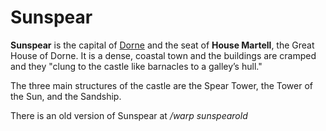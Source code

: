 
# Sunspear

<ProjectDetails
  floatRight
  region="Dorne"
  house="House Martell"
  type="City"
  status="Not Started"
  warp="/warp sunspear"
  projectLead=""
  dateStarted="Invalid Date"
  dateCompleted="Invalid Date"
/>

**Sunspear** is the capital of [Dorne](https://westeroscraft.com/wiki/dorne) and the seat of **House Martell**, the Great House of Dorne. It is a dense, coastal town and the buildings are cramped and they "clung to the castle like barnacles to a galley’s hull."

The three main structures of the castle are the Spear Tower, the Tower of the Sun, and the Sandship.

There is an old version of Sunspear at _/warp sunspearold_
